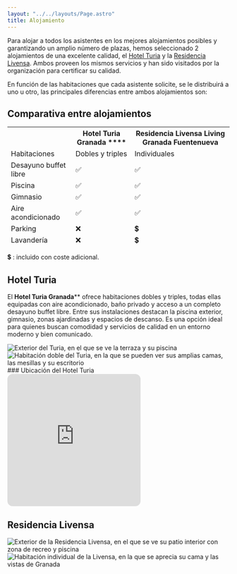 ```yaml
---
layout: "../../layouts/Page.astro"
title: Alojamiento
---
```




Para alojar a todos los asistentes en los mejores alojamientos posibles y
garantizando un amplio número de plazas, hemos seleccionado 2 alojamientos de
una excelente calidad, el [Hotel Turia](#hotel-turia) y la
[Residencia Livensa](#residencia-livensa). Ambos proveen los mismos servicios y
han sido visitados por la organización para certificar su calidad.

En función de las habitaciones que cada asistente solicite, se le distribuirá a
uno u otro, las principales diferencias entre ambos alojamientos son:

## Comparativa entre alojamientos

<div class="overflow-x-auto my-8">
  <table class="min-w-full text-center rounded-lg overflow-hidden" style="border-collapse: separate; border-spacing: 0;">
    <thead>
      <tr>
        <th class="py-2 px-4 border-b border-white border-r border-white font-bold text-center"></th>
        <th class="py-2 px-4 border-b border-white border-r border-white font-bold text-center">Hotel Turia Granada <span class="font-bold">****</span></th>
        <th class="py-2 px-4 border-b border-white font-bold text-center">Residencia Livensa Living Granada Fuentenueva</th>
      </tr>
    </thead>
    <tbody>
      <tr>
        <td class="py-2 px-4 border-b border-white border-r border-white font-bold text-center">Habitaciones</td>
        <td class="py-2 px-4 border-b border-white border-r border-white text-center">Dobles y triples</td>
        <td class="py-2 px-4 border-b border-white text-center">Individuales</td>
      </tr>
      <tr>
        <td class="py-2 px-4 border-b border-white border-r border-white font-bold text-center">Desayuno buffet libre</td>
        <td class="py-2 px-4 border-b border-white border-r border-white text-center text-green-500 text-2xl">✅</td>
        <td class="py-2 px-4 border-b border-white text-center text-green-500 text-2xl">✅</td>
      </tr>
      <tr>
        <td class="py-2 px-4 border-b border-white border-r border-white font-bold text-center">Piscina</td>
        <td class="py-2 px-4 border-b border-white border-r border-white text-center text-green-500 text-2xl">✅</td>
        <td class="py-2 px-4 border-b border-white text-center text-green-500 text-2xl">✅</td>
      </tr>
      <tr>
        <td class="py-2 px-4 border-b border-white border-r border-white font-bold text-center">Gimnasio</td>
        <td class="py-2 px-4 border-b border-white border-r border-white text-center text-green-500 text-2xl">✅</td>
        <td class="py-2 px-4 border-b border-white text-center text-green-500 text-2xl">✅</td>
      </tr>
      <tr>
        <td class="py-2 px-4 border-b border-white border-r border-white font-bold text-center">Aire acondicionado</td>
        <td class="py-2 px-4 border-b border-white border-r border-white text-center text-green-500 text-2xl">✅</td>
        <td class="py-2 px-4 border-b border-white text-center text-green-500 text-2xl">✅</td>
      </tr>
      <tr>
        <td class="py-2 px-4 border-b border-white border-r border-white font-bold text-center">Parking</td>
        <td class="py-2 px-4 border-b border-white border-r border-white text-center text-red-500 text-2xl">❌</td>
        <td class="py-2 px-4 border-b border-white text-center text-yellow-500 text-2xl">💲</td>
      </tr>
      <tr>
        <td class="py-2 px-4 border-b border-white border-r border-white font-bold text-center">Lavandería</td>
        <td class="py-2 px-4 border-b border-white border-r border-white text-center text-red-500 text-2xl">❌</td>
        <td class="py-2 px-4 border-b border-white text-center text-yellow-500 text-2xl">💲</td>
      </tr>
    </tbody>
  </table>
  <div class="mt-2 text-sm text-left">
    <span class="text-yellow-500 text-2xl align-middle">💲</span> : incluido con <span class="font-bold">coste adicional</span>.
  </div>
</div>


## Hotel Turia

El **Hotel Turia Granada**** ofrece habitaciones dobles y triples, todas ellas equipadas con aire acondicionado, baño privado y acceso a un completo desayuno buffet libre. Entre sus instalaciones destacan la piscina exterior, gimnasio, zonas ajardinadas y espacios de descanso. Es una opción ideal para quienes buscan comodidad y servicios de calidad en un entorno moderno y bien comunicado.

<div class="flex flex-row justify-center *:w-1/2 *:max-w-96 *:rounded mb-4">
  <Image
    src={turia1}
    alt="Exterior del Turia, en el que se ve la terraza y su piscina"
    class="pr-2"
  />
  <Image
    src={turia2}
    alt="Habitación doble del Turia, en la que se pueden ver sus amplias camas, las mesillas y su escritorio"
    class="pl-2"
  />
</div>
### Ubicación del Hotel Turia
<div class="w-full flex my-4">
  
  <iframe
    src="https://www.google.com/maps?q=Hotel+Turia+Granada&output=embed"
    width="60%"
    height="300"
    style="border:0; border-radius: 0.75rem; min-width:300px; max-width:600px;"
    allowfullscreen=""
    loading="lazy"
    referrerpolicy="no-referrer-when-downgrade"

  ></iframe>
  
</div>

## Residencia Livensa

<div class="flex flex-row *:w-1/2 *:max-w-96 *:rounded">
  <Image
    src={livensa1}
    alt="Exterior de la Residencia Livensa, en el que se ve su patio interior con zona de recreo y piscina"
    class="pr-2"
  />
  <Image
    src={livensa2}
    alt="Habitación individual de la Livensa, en la que se aprecia su cama y las vistas de Granada"
    class="pl-2"
  />
</div>

